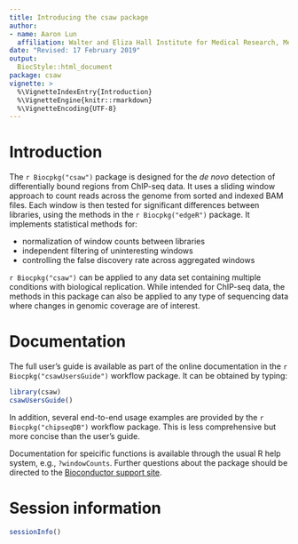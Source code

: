 ```yaml
---
title: Introducing the csaw package
author: 
- name: Aaron Lun
  affiliation: Walter and Eliza Hall Institute for Medical Research, Melbourne, Australia
date: "Revised: 17 February 2019"
output:
  BiocStyle::html_document
package: csaw 
vignette: >
  %\VignetteIndexEntry{Introduction}
  %\VignetteEngine{knitr::rmarkdown}
  %\VignetteEncoding{UTF-8}    
---
```


# Introduction

The `r Biocpkg("csaw")` package is designed for the _de novo_ detection of differentially bound regions from ChIP-seq data. 
It uses a sliding window approach to count reads across the genome from sorted and indexed BAM files. 
Each window is then tested for significant differences between libraries, using the methods in the `r Biocpkg("edgeR")` package. 
It implements statistical methods for:

- normalization of window counts between libraries
- independent filtering of uninteresting windows
- controlling the false discovery rate across aggregated windows 

`r Biocpkg("csaw")` can be applied to any data set containing multiple conditions with biological replication.
While intended for ChIP-seq data, the methods in this package can also be applied to any type of sequencing data where changes in genomic coverage are of interest.

# Documentation

The full user's guide is available as part of the online documentation in the `r Biocpkg("csawUsersGuide")` workflow package.
It can be obtained by typing:

```r
library(csaw)
csawUsersGuide()
```

In addition, several end-to-end usage examples are provided by the `r Biocpkg("chipseqDB")` workflow package.
This is less comprehensive but more concise than the user's guide.

Documentation for speicific functions is available through the usual R help system, e.g., `?windowCounts`.
Further questions about the package should be directed to the [Bioconductor support site](https://support.bioconductor.org).

# Session information

```r
sessionInfo()
```
